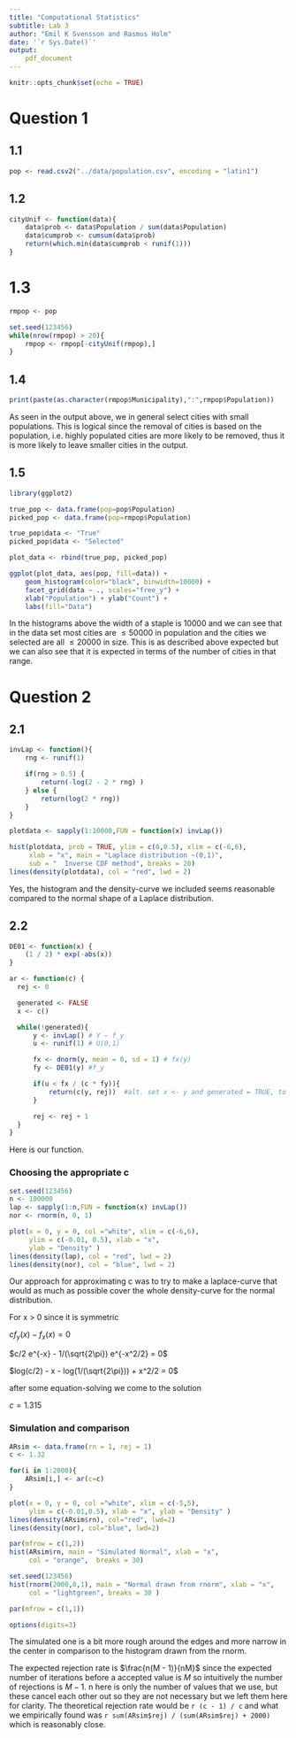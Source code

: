```yaml
---
title: "Computational Statistics"
subtitle: Lab 3
author: "Emil K Svensson and Rasmus Holm"
date: '`r Sys.Date()`'
output:
    pdf_document
---
```


```r
knitr::opts_chunk$set(echo = TRUE)
```


# Question 1

## 1.1

```r
pop <- read.csv2("../data/population.csv", encoding = "latin1")
```

## 1.2

```r
cityUnif <- function(data){
    data$prob <- data$Population / sum(data$Population)
    data$cumprob <- cumsum(data$prob)
    return(which.min(data$cumprob < runif(1)))
}
```

# 1.3

```r
rmpop <- pop

set.seed(123456)
while(nrow(rmpop) > 20){
    rmpop <- rmpop[-cityUnif(rmpop),]
}
```


## 1.4

```r
print(paste(as.character(rmpop$Municipality),":",rmpop$Population))
```

As seen in the output above, we in general select cities with small populations. This is logical since the removal of cities is based on the population, i.e. highly populated cities are more likely to be removed, thus it is more likely to leave smaller cities in the output.

## 1.5

```r
library(ggplot2)

true_pop <- data.frame(pop=pop$Population)
picked_pop <- data.frame(pop=rmpop$Population)

true_pop$data <- "True"
picked_pop$data <- "Selected"

plot_data <- rbind(true_pop, picked_pop)

ggplot(plot_data, aes(pop, fill=data)) +
    geom_histogram(color="black", binwidth=10000) +
    facet_grid(data ~ ., scales="free_y") +
    xlab("Population") + ylab("Count") +
    labs(fill="Data")
```

In the histograms above the width of a staple is 10000 and we can see that in the data set most cities are $\leq 50000$ in population and the cities we selected are all $\leq 20000$ in size. This is as described above expected but we can also see that it is expected in terms of the number of cities in that range.

\newpage

# Question 2

## 2.1

```r
invLap <- function(){
    rng <- runif(1)

    if(rng > 0.5) {
        return(-log(2 - 2 * rng) )
    } else {
        return(log(2 * rng))
    }
}
```


```r
plotdata <- sapply(1:10000,FUN = function(x) invLap())

hist(plotdata, prob = TRUE, ylim = c(0,0.5), xlim = c(-6,6),
     xlab = "x", main = "Laplace distribution ~(0,1)",
     sub = "  Inverse CDF method", breaks = 20)
lines(density(plotdata), col = "red", lwd = 2)
```

Yes, the histogram and the density-curve we included seems reasonable compared to the normal shape of a Laplace distribution.

## 2.2

```r
DE01 <- function(x) {
    (1 / 2) * exp(-abs(x))
}

ar <- function(c) {
  rej <- 0

  generated <- FALSE
  x <- c()

  while(!generated){
      y <- invLap() # Y ~ f_y
      u <- runif(1) # U(0,1)

      fx <- dnorm(y, mean = 0, sd = 1) # fx(y)
      fy <- DE01(y) #f_y

      if(u < fx / (c * fy)){
          return(c(y, rej))  #alt. set x <- y and generated = TRUE, to end the loop
      }

      rej <- rej + 1
  }
}
```

Here is our function.

### Choosing the appropriate c

```r
set.seed(123456)
n <- 100000
lap <- sapply(1:n,FUN = function(x) invLap())
nor <- rnorm(n, 0, 1)

plot(x = 0, y = 0, col ="white", xlim = c(-6,6),
     ylim = c(-0.01, 0.5), xlab = "x",
     ylab = "Density" )
lines(density(lap), col = "red", lwd = 2)
lines(density(nor), col = "blue", lwd = 2)
```

Our approach for approximating c was to try to make a laplace-curve that would as much as possible cover the whole density-curve for the normal distribution.

For x > 0 since it is symmetric

$cf_y(x) - f_x(x) = 0$

$c/2 e^{-x} - 1/(\sqrt{2\pi}) e^{-x^2/2} = 0$

$log(c/2) - x - log(1/(\sqrt{2\pi})) + x^2/2 = 0$

after some equation-solving we come to the solution

$c = 1.315$

### Simulation and comparison

```r
ARsim <- data.frame(rn = 1, rej = 1)
c <- 1.32

for(i in 1:2000){
    ARsim[i,] <- ar(c=c)
}
```

```r
plot(x = 0, y = 0, col ="white", xlim = c(-5,5),
     ylim = c(-0.01,0.5), xlab = "x", ylab = "Density" )
lines(density(ARsim$rn), col="red", lwd=2)
lines(density(nor), col="blue", lwd=2)
```

```r
par(mfrow = c(1,2))
hist(ARsim$rn, main = "Simulated Normal", xlab = "x",
     col = "orange",  breaks = 30)

set.seed(123456)
hist(rnorm(2000,0,1), main = "Normal drawn from rnorm", xlab = "x",
     col = "lightgreen", breaks = 30 )
```

```r
par(mfrow = c(1,1))
```

```r
options(digits=3)
```

The simulated one is a bit more rough around the edges and more narrow in the center in comparison to the histogram drawn from the rnorm.

The expected rejection rate is $\frac{n(M - 1)}{nM}$ since the expected number of iterations before a accepted value is $M$ so intuitively the number of rejections is $M - 1$. n here is only the number of values that we use, but these cancel each other out so they are not necessary but we left them here for clarity. The theoretical rejection rate would be `r (c - 1) / c` and what we empirically found was `r sum(ARsim$rej) / (sum(ARsim$rej) + 2000)` which is reasonably close.
